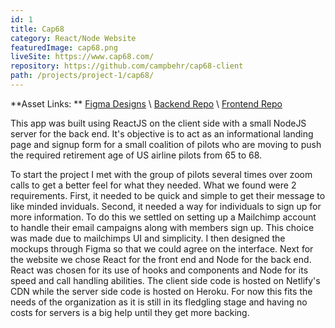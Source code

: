 ```yaml
---
id: 1
title: Cap68
category: React/Node Website
featuredImage: cap68.png
liveSite: https://www.cap68.com/
repository: https://github.com/campbehr/cap68-client
path: /projects/project-1/cap68/
---
```


**Asset Links: **
[Figma Designs](https://www.figma.com/file/mzlLHA7FxOEFsb5mWQYpNX/CAP68?node-id=0%3A1) \\ [Backend Repo](https://github.com/campbehr/cap68-server) \\ [Frontend Repo](https://github.com/campbehr/cap68-client)

This app was built using ReactJS on the client side with a small NodeJS server for the back end. It's objective is to act as an informational landing page and signup form for a small coalition of pilots who are moving to push the required retirement age of US airline pilots from 65 to 68.

To start the project I met with the group of pilots several times over zoom calls to get a better feel for what they needed. What we found were 2 requirements. First, it needed to be quick and simple to get their message to like minded inviduals. Second, it needed a way for individuals to sign up for more information. To do this we settled on setting up a Mailchimp account to handle their email campaigns along with members sign up. This choice was made due to mailchimps UI and simplicity. I then designed the mockups through Figma so that we could agree on the interface. Next for the website we chose React for the front end and Node for the back end. React was chosen for its use of hooks and components and Node for its speed and call handling abilities. The client side code is hosted on Netlify's CDN while the server side code is hosted on Heroku. For now this fits the needs of the organization as it is still in its fledgling stage and having no costs for servers is a big help until they get more backing.
